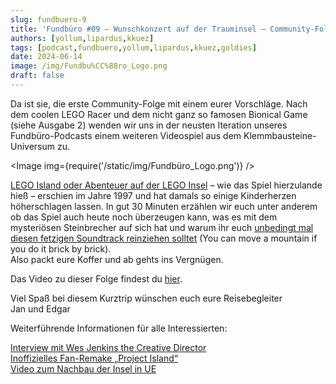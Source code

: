 ```yaml
---
slug: fundbuero-9
title: 'Fundbüro #09 – Wunschkonzert auf der Trauminsel – Community-Folge 1'
authors: [yollum,lipardus,kkuez]
tags: [podcast,fundbuero,yollum,lipardus,kkuez,goldies]
date: 2024-06-14
image: /img/Fundbu%CC%88ro_Logo.png
draft: false
---
```



Da ist sie, die erste Community-Folge mit einem eurer Vorschläge. Nach dem coolen LEGO Racer und dem nicht ganz so famosen Bionical Game (siehe Ausgabe 2) wenden wir uns in der neusten Iteration unseres Fundbüro-Podcasts einem weiteren Videospiel aus dem Klemmbausteine-Universum zu.

<Image img={require('/static/img/Fundbüro_Logo.png')} />

<!--truncate-->

[LEGO Island oder Abenteuer auf der LEGO Insel](https://www.mobygames.com/game/5188/lego-island/) – wie das Spiel hierzulande hieß – erschien im Jahre 1997 und hat damals so einige Kinderherzen höherschlagen lassen. In gut 30 Minuten erzählen wir euch unter anderem ob das Spiel auch heute noch überzeugen kann, was es mit dem mysteriösen Steinbrecher auf sich hat und warum ihr euch [unbedingt mal diesen fetzigen Soundtrack reinziehen solltet](https://www.youtube.com/watch?v=UnHZYubEzcc) (You can move a mountain if you do it brick by brick).  
Also packt eure Koffer und ab gehts ins Vergnügen.

Das Video zu dieser Folge findest du [hier](https://youtu.be/h_nuxrUgaSc).

Viel Spaß bei diesem Kurztrip wünschen euch eure Reisebegleiter  
Jan und Edgar

Weiterführende Informationen für alle Interessierten:

[Interview mit Wes Jenkins the Creative Director](https://le717.github.io/LEGO-Island-VGF/legoisland/interview.html)  
[Inoffizielles Fan-Remake „Project Island“](https://projectisland.org/)  
[Video zum Nachbau der Insel in UE](https://www.youtube.com/watch?v=DYGjqTFZIvU)

<ReactPlayer
    width="100%"
    height="50px"
    controls
    url='https://m10z.picnotes.de/Fundbuero/Fundbuero_009.mp3'
/>

